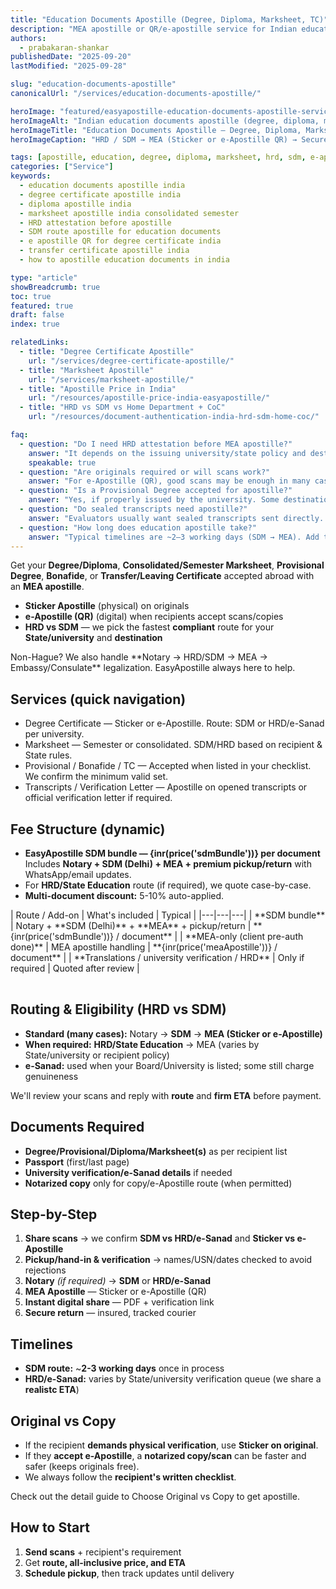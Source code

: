 ```yaml
---
title: "Education Documents Apostille (Degree, Diploma, Marksheet, TC)"
description: "MEA apostille or QR/e-apostille service for Indian education documents — Degree, Diploma, Marksheet, Transcript, Provisional, Bonafide, Transfer Certificate."
authors:
  - prabakaran-shankar
publishedDate: "2025-09-20"
lastModified: "2025-09-28"

slug: "education-documents-apostille"
canonicalUrl: "/services/education-documents-apostille/"

heroImage: "featured/easyapostille-education-documents-apostille-service-india.png"
heroImageAlt: "Indian education documents apostille (degree, diploma, marksheet)"
heroImageTitle: "Education Documents Apostille — Degree, Diploma, Marksheet, TC"
heroImageCaption: "HRD / SDM → MEA (Sticker or e-Apostille QR) → Secure delivery"

tags: [apostille, education, degree, diploma, marksheet, hrd, sdm, e-apostille, MEA]
categories: ["Service"]
keywords:
  - education documents apostille india
  - degree certificate apostille india
  - diploma apostille india
  - marksheet apostille india consolidated semester
  - HRD attestation before apostille
  - SDM route apostille for education documents
  - e apostille QR for degree certificate india
  - transfer certificate apostille india
  - how to apostille education documents in india

type: "article"
showBreadcrumb: true
toc: true
featured: true
draft: false
index: true

relatedLinks:
  - title: "Degree Certificate Apostille"
    url: "/services/degree-certificate-apostille/"
  - title: "Marksheet Apostille"
    url: "/services/marksheet-apostille/"
  - title: "Apostille Price in India"
    url: "/resources/apostille-price-india-easyapostille/"
  - title: "HRD vs SDM vs Home Department + CoC"
    url: "/resources/document-authentication-india-hrd-sdm-home-coc/"

faq:
  - question: "Do I need HRD attestation before MEA apostille?"
    answer: "It depends on the issuing university/state policy and destination requirement. Many cases can go via Notary → SDM → MEA. Some universities/states or evaluators still insist on HRD first. We’ll check your university and advise the fastest compliant route."
    speakable: true
  - question: "Are originals required or will scans work?"
    answer: "For e-Apostille (QR), good scans may be enough in many cases. For Sticker apostille, originals are typically required. Certain states/universities still need originals even for e-Apostille—we’ll confirm after eligibility review."
  - question: "Is a Provisional Degree accepted for apostille?"
    answer: "Yes, if properly issued by the university. Some destinations prefer the final degree; if time-sensitive, we can apostille the provisional and later apostille the final if needed."
  - question: "Do sealed transcripts need apostille?"
    answer: "Evaluators usually want sealed transcripts sent directly. If a foreign authority asks for apostille, we can apostille the transcript (opened and certified) or an official verification letter—case by case."
  - question: "How long does education apostille take?"
    answer: "Typical timelines are ~2–3 working days (SDM → MEA). Add time if HRD or university verification is needed. You get a real ETA before payment."
---
```


Get your <Anchor href="/services/degree-certificate-apostille/">**Degree/Diploma**</Anchor>, <Anchor href="/services/marksheet-apostille">**Consolidated/Semester Marksheet**</Anchor>, **Provisional Degree**, **Bonafide**, or **Transfer/Leaving Certificate** accepted abroad with an **MEA apostille**.

- **Sticker Apostille** (physical) on originals  
- **e-Apostille (QR)** (digital) when recipients accept scans/copies  
- **HRD vs SDM** — we pick the fastest **compliant** route for your **State/university** and **destination**

<CalloutBox type="info">
 Non-Hague? We also handle **Notary → HRD/SDM → MEA → Embassy/Consulate** legalization. <Anchor href="https://easyapostille.in/">EasyApostille</Anchor> always here to help.
</CalloutBox>

## Services (quick navigation)

- <Anchor href="/services/degree-certificate-apostille/">Degree Certificate</Anchor>
  — Sticker or e-Apostille. Route: SDM or HRD/e-Sanad per university.
- <Anchor href="/services/marksheet-apostille/">Marksheet</Anchor>
  — Semester or consolidated. SDM/HRD based on recipient & State rules.
- Provisional / Bonafide / TC
  — Accepted when listed in your checklist. We confirm the minimum valid set.
- Transcripts / Verification Letter
  — Apostille on opened transcripts or official verification letter if required.

## Fee Structure (dynamic)

- **EasyApostille SDM bundle — {inr(price('sdmBundle'))} per document**  
Includes **Notary + SDM (Delhi) + MEA + premium pickup/return** with WhatsApp/email updates.
- For **HRD/State Education** route (if required), we quote case-by-case.  
- **Multi-document discount:** 5-10% auto-applied.

<Table>
| Route / Add-on | What's included | Typical |
|---|---|---|
| **SDM bundle** | Notary + **SDM (Delhi)** + **MEA** + pickup/return | **{inr(price('sdmBundle'))} / document** |
| **MEA-only (client pre-auth done)** | MEA apostille handling | **{inr(price('meaApostille'))} / document** |
| **Translations / university verification / HRD** | Only if required | Quoted after review |
</Table>

## Routing & Eligibility (HRD vs SDM)

- **Standard (many cases):** Notary → **SDM** → **MEA (Sticker or e-Apostille)**  
- **When required:** **HRD/State Education** → MEA (varies by State/university or recipient policy)  
- **e-Sanad:** used when your Board/University is listed; some still charge genuineness

We'll review your scans and reply with **route** and **firm ETA** before payment.


## Documents Required

- **Degree/Provisional/Diploma/Marksheet(s)** as per recipient list  
- **Passport** (first/last page)  
- **University verification/e-Sanad details** if needed  
- **Notarized copy** only for copy/e-Apostille route (when permitted)

## Step-by-Step

1. **Share scans** → we confirm **SDM vs HRD/e-Sanad** and **Sticker vs e-Apostille**  
2. **Pickup/hand-in & verification** → names/USN/dates checked to avoid rejections  
3. **Notary** *(if required)* → **SDM** or **HRD/e-Sanad**  
4. **MEA Apostille** — Sticker or e-Apostille (QR)  
5. **Instant digital share** — PDF + verification link  
6. **Secure return** — insured, tracked courier

## Timelines

- **SDM route:** ~**2-3 working days** once in process  
- **HRD/e-Sanad:** varies by State/university verification queue (we share a **realistc ETA**)

## Original vs Copy

- If the recipient **demands physical verification**, use **Sticker on original**.  
- If they **accept e-Apostille**, a **notarized copy/scan** can be faster and safer (keeps originals free).  
- We always follow the **recipient's written checklist**.

Check out the detail guide to <Anchor href="/resources/apostille-on-original-vs-copy-certificate-india/">Choose Original vs Copy to get apostille</Anchor>.

## How to Start

1. **Send scans** + recipient's requirement  
2. Get **route, all-inclusive price, and ETA**  
3. **Schedule pickup**, then track updates until delivery
